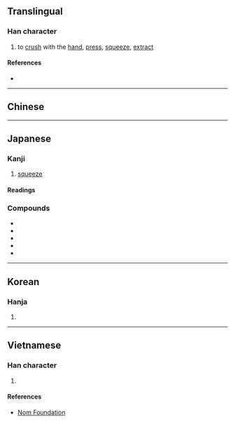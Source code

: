 {{also|榨}}
{{character info}}
==Translingual==

===Han character===
{{Han char|rn=64|rad=手|as=10|sn=13|four=53011|canj=QJCS|ids=⿰扌窄}}

# to [[crush]] with the [[hand]], [[press]], [[squeeze]], [[extract]]

====References====
* {{Han ref|kx=0449.081|dkj=12553|dj=0799.290|hdz=31937.040|uh=643E|ud=25662|bh=B763|bd=46947}}

----

==Chinese==
{{zh-see|榨|v}}

----

==Japanese==

===Kanji===
{{ja-kanji|grade=c|rs=手10}}

# [[squeeze]]

====Readings====
{{ja-readings
|kanyoon=さく
|kun=しぼ-る
}}

===Compounds===
* {{ja-r|圧搾|あっさく}}
* {{ja-r|圧搾機|あっさくき}}
* {{ja-r|搾取|さくしゅ}}
* {{ja-r|搾乳|さくにゅう}}
* {{ja-r|搾乳器|さくにゅうき}}

----

==Korean==

===Hanja===
{{ko-hanja|hangeul=착|eumhun=|rv=chak|mr=ch'ak|y=chak}}

# {{rfdef|ko|sort=手10}}

----

==Vietnamese==

===Han character===
{{vi-readings|rs=手10|reading=trá}}

# {{rfdef|vi|sort=手10}}

====References====
* [http://nomfoundation.org/common/nom_details.php?codepoint=643e Nom Foundation]
